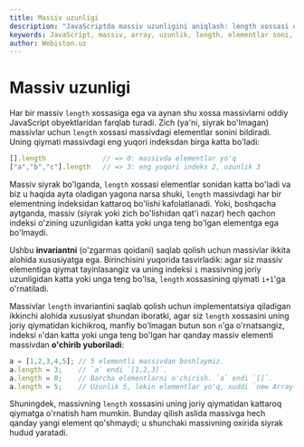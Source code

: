 ```yaml
---
title: Massiv uzunligi
description: "JavaScriptda massiv uzunligini aniqlash: length xossasi orqali elementlar sonini olish, massivni qisqartirish yoki kengaytirish va length bilan bog'liq amaliy misollar."
keywords: JavaScript, massiv, array, uzunlik, length, elementlar soni, array length, massivni qisqartirish, massivni kengaytirish, beginner, misollar, tutorial, dasturlash
author: Webiston.uz
---
```


# Massiv uzunligi

Har bir massiv `length` xossasiga ega va aynan shu xossa massivlarni oddiy JavaScript obyektlaridan farqlab turadi. Zich (ya'ni, siyrak bo'lmagan) massivlar uchun `length` xossasi massivdagi elementlar sonini bildiradi. Uning qiymati massivdagi eng yuqori indeksdan birga katta bo'ladi:

``` js
[].length              // => 0: massivda elementlar yo'q
["a","b","c"].length   // => 3: eng yuqori indeks 2, uzunlik 3
```

Massiv siyrak bo'lganda, `length` xossasi elementlar sonidan katta bo'ladi va biz u haqida ayta oladigan yagona narsa shuki, `length` massivdagi har bir elementning indeksidan kattaroq bo'lishi kafolatlanadi. Yoki, boshqacha aytganda, massiv (siyrak yoki zich bo'lishidan qat'i nazar) hech qachon indeksi o'zining uzunligidan katta yoki unga teng bo'lgan elementga ega bo'lmaydi.

Ushbu **invariantni** (o'zgarmas qoidani) saqlab qolish uchun massivlar ikkita alohida xususiyatga ega. Birinchisini yuqorida tasvirladik: agar siz massiv elementiga qiymat tayinlasangiz va uning indeksi `i` massivning joriy uzunligidan katta yoki unga teng bo'lsa, `length` xossasining qiymati `i+1`'ga o'rnatiladi.

Massivlar `length` invariantini saqlab qolish uchun implementatsiya qiladigan ikkinchi alohida xususiyat shundan iboratki, agar siz `length` xossasini uning joriy qiymatidan kichikroq, manfiy bo'lmagan butun son `n`'ga o'rnatsangiz, indeksi `n`'dan katta yoki unga teng bo'lgan har qanday massiv elementi massivdan **o'chirib yuboriladi**:

``` js
a = [1,2,3,4,5]; // 5 elementli massivdan boshlaymiz.
a.length = 3;    // `a` endi `[1,2,3]`.
a.length = 0;    // Barcha elementlarni o'chirish. `a` endi `[]`.
a.length = 5;    // Uzunlik 5, lekin elementlar yo'q, xuddi `new Array(5)` kabi
```

Shuningdek, massivning `length` xossasini uning joriy qiymatidan kattaroq qiymatga o'rnatish ham mumkin. Bunday qilish aslida massivga hech qanday yangi element qo'shmaydi; u shunchaki massivning oxirida siyrak hudud yaratadi.